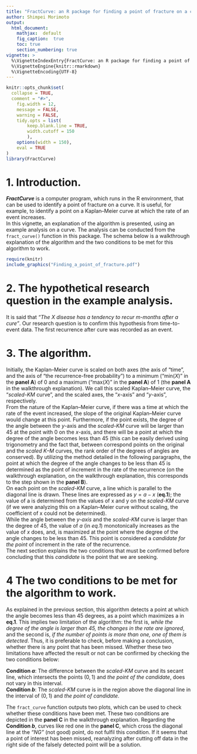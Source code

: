 ```yaml
---
title: "FractCurve: an R package for finding a point of fracture on a curve."
author: Shimpei Morimoto
output: 
  html_document:
    mathjax:  default
    fig_caption:  true
    toc: true
    section_numbering: true
vignette: >
  %\VignetteIndexEntry{FractCurve: an R package for finding a point of fracture on a curve.}
  %\VignetteEngine{knitr::rmarkdown}
  %\VignetteEncoding{UTF-8}
---
```


```r
knitr::opts_chunk$set(
  collapse = TRUE,
  comment = "#>",
	fig.width = 12, 
	message = FALSE,
	warning = FALSE,
	tidy.opts = list(
		keep.blank.line = TRUE,
		width.cutoff = 150
		),
	options(width = 150),
	eval = TRUE
)
library(FractCurve)
```

# 1. Introduction.
__*FractCurve*__ is a computer program, which runs in the R environment, that can be used to identify a point of fracture on a curve. It is useful, for example, to identify a point on a Kaplan–Meier curve at which the rate of an event increases.   
In this vignette, an explanation of the algorithm is presented, using an example analysis on a curve. The analysis can be conducted from the `fract_curve()` function in this package. The schema below is a walkthrough explanation of the algorithm and the two conditions to be met for this algorithm to work.  


```r
require(knitr)
include_graphics("Finding_a_point_of_fracture.pdf")
```


# 2. The hypothetical research question in the example analysis.
It is said that *“The X disease has a tendency to recur m-months after a cure”*. Our research question is to confirm this hypothesis from time-to-event data. The first recurrence after cure was recorded as an event.

# 3. The algorithm.
Initially, the Kaplan–Meier curve is scaled on both axes (the axis of “time”, and the axis of “the recurrence-free probability”) to a minimum ("min(*X*)” in the **panel A**) of 0 and a maximum ("max(*X*)” in the **panel A**) of 1 (the **panel A** in the walkthrough explanation). We call this scaled Kaplan–Meier curve, the “*scaled-KM* curve”, and the scaled axes, the “*x*-axis” and “*y*-axis”, respectively.  
From the nature of the Kaplan–Meier curve, if there was a time at which the rate of the event increased, the slope of the original Kaplan–Meier curve would change at this point. Furthermore, if the point exists, the degree of the angle between the *y*-axis and the *scaled-KM* curve will be larger than 45 at the point with 0 on the *x*-axis, and there will be a point at which the degree of the angle becomes less than $45$ (this can be easily derived using trigonometry and the fact that, between correspond points on the original and the *scaled K–M* curves, the rank order of the degrees of angles are conserved). By utilizing the method detailed in the following paragraphs, the point at which the degree of the angle changes to be less than $45$ is determined as the point of increment in the rate of the recurrence (on the walkthrough explanation, on the walkthrough explanation, this corresponds to the step shown in the **panel B**).  
 On each point on the *scaled-KM* curve, a line which is parallel to the diagonal line is drawn. These lines are expressed as $y=a-x$ (**eq.1**); the value of a is determined from the values of x and y on the *scaled-KM* curve (if we were analyzing this on a Kaplan–Meier curve without scaling, the coefficient of x could not be determined).  
While the angle between the *y-axis* and the *scaled-KM* curve is larger than the degree of $45$, the value of *a* (in *eq.1*) monotonically increases as the value of *x* does, and, is maximized at the point where the degree of the angle changes to be less than 45. This point is considered a *candidate for the point* of increment in the rate of the recurrence.  
The next section explains the two conditions that must be confirmed before concluding that this *candidate* is the point that we are seeking.


# 4 The two conditions to be met for the algorithm to work.
As explained in the previous section, this algorithm detects a point at which the angle becomes less than 45 degrees, as a point which maximizes a in **eq.1**. This implies two limitation of the algorithm: the first is, *while the degree of the angle is larger than 45, the changes in the rate are ignored*, and the second is, *if the number of points is more than one, one of them is detected*. Thus, it is preferable to check, before making a conclusion, whether there is any point that has been missed.
Whether these two limitations have affected the result or not can be confirmed by checking the two conditions below:  

**Condition _a_**: The difference between the *scaled-KM* curve and its secant line, which intersects the points $(0,1)$ and *the point of the candidate*, does not vary in this interval.  
**Condition _b_**: The *scaled-KM* curve is in the region above the diagonal line in the interval of $(0,1)$ and *the point of candidate*.  

The `fract_curve` function outputs two plots, which can be used to check whether these conditions have been met. 
These two conditions are depicted in the **panel C** in the walkthrough explanation. Regarding the **Condition _b_**, curves like red one in the **panel C**, which cross the diagonal line at the *“NG”* (not good) point, do not fulfil this condition. If it seems that a point of interest has been missed, reanalyzing after cutting off data in the right side of the falsely detected point will be a solution.



